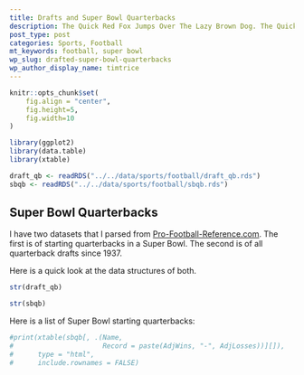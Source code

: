```yaml
---
title: Drafts and Super Bowl Quarterbacks
description: The Quick Red Fox Jumps Over The Lazy Brown Dog. The Quick Red Fox Jumps Over The Lazy Brown Dog. 
post_type: post
categories: Sports, Football
mt_keywords: football, super bowl
wp_slug: drafted-super-bowl-quarterbacks
wp_author_display_name: timtrice
---
```


```r
knitr::opts_chunk$set(
    fig.align = "center",
    fig.height=5, 
    fig.width=10
)
```


```r
library(ggplot2)
library(data.table)
library(xtable)
```

```r
draft_qb <- readRDS("../../data/sports/football/draft_qb.rds")
sbqb <- readRDS("../../data/sports/football/sbqb.rds")
```

## Super Bowl Quarterbacks

I have two datasets that I parsed from [Pro-Football-Reference.com](http://www.pro-football-reference.com/). The first is of starting quarterbacks in a Super Bowl. The second is of all quarterback drafts since 1937. 

Here is a quick look at the data structures of both.

```r
str(draft_qb)

str(sbqb)
```


Here is a list of Super Bowl starting quarterbacks:

```r
#print(xtable(sbqb[, .(Name, 
#                      Record = paste(AdjWins, "-", AdjLosses))][]), 
#      type = "html", 
#      include.rownames = FALSE)
```
